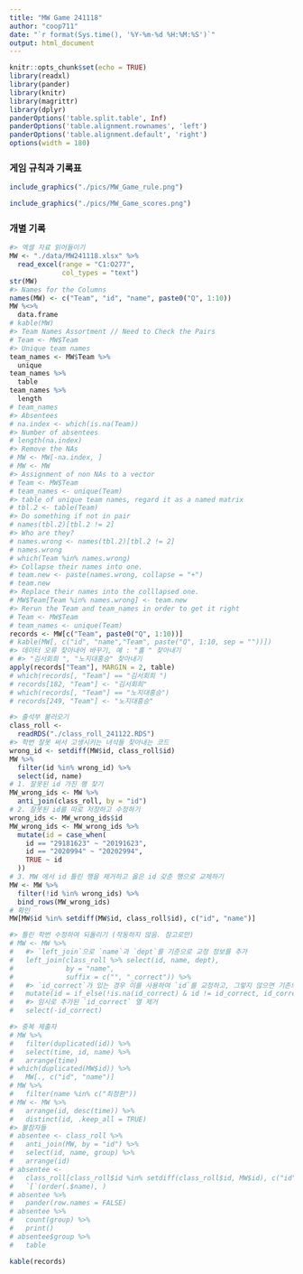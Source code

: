 ```yaml
---
title: "MW Game 241118"
author: "coop711"
date: "`r format(Sys.time(), '%Y-%m-%d %H:%M:%S')`"
output: html_document
---
```


```r
knitr::opts_chunk$set(echo = TRUE)
library(readxl)
library(pander)
library(knitr)
library(magrittr)
library(dplyr)
panderOptions('table.split.table', Inf)
panderOptions('table.alignment.rownames', 'left')
panderOptions('table.alignment.default', 'right')
options(width = 180)
```

### 게임 규칙과 기록표

```r
include_graphics("./pics/MW_Game_rule.png")
```

```r
include_graphics("./pics/MW_Game_scores.png")
```

### 개별 기록

```r
#> 엑셀 자료 읽어들이기
MW <- "./data/MW241118.xlsx" %>%
  read_excel(range = "C1:O277",
             col_types = "text")
str(MW)
#> Names for the Columns
names(MW) <- c("Team", "id", "name", paste0("Q", 1:10)) 
MW %<>% 
  data.frame
# kable(MW)
#> Team Names Assortment // Need to Check the Pairs
# Team <- MW$Team 
#> Unique team names
team_names <- MW$Team %>%
  unique 
team_names %>%
  table
team_names %>%
  length
# team_names
#> Absentees
# na.index <- which(is.na(Team)) 
#> Number of absentees
# length(na.index) 
#> Remove the NAs
# MW <- MW[-na.index, ] 
# MW <- MW
#> Assignment of non NAs to a vector
# Team <- MW$Team 
# team_names <- unique(Team)
#> table of unique team names, regard it as a named matrix
# tbl.2 <- table(Team) 
#> Do something if not in pair
# names(tbl.2)[tbl.2 != 2] 
#> Who are they?
# names.wrong <- names(tbl.2)[tbl.2 != 2]
# names.wrong
# which(Team %in% names.wrong)
#> Collapse their names into one. 
# team.new <- paste(names.wrong, collapse = "+") 
# team.new
#> Replace their names into the colllapsed one.
# MW$Team[Team %in% names.wrong] <- team.new 
#> Rerun the Team and team_names in order to get it right
# Team <- MW$Team 
# team_names <- unique(Team)
records <- MW[c("Team", paste0("Q", 1:10))]
# kable(MW[, c("id", "name","Team", paste("Q", 1:10, sep = ""))])
#> 데이터 오류 찾아내어 바꾸기, 예 : "홀 " 찾아내기
# #> "김서회희 ", "노지대홍승" 찾아내기
apply(records["Team"], MARGIN = 2, table)
# which(records[, "Team"] == "김서회희 ")
# records[182, "Team"] <- "김서회희"
# which(records[, "Team"] == "노지대홍승")
# records[249, "Team"] <- "노지대흥승"
```

```r
#> 출석부 불러오기
class_roll <- 
  readRDS("./class_roll_241122.RDS")
#> 학번 잘못 써서 고생시키는 녀석들 찾아내는 코드
wrong_id <- setdiff(MW$id, class_roll$id)
MW %>%
  filter(id %in% wrong_id) %>%
  select(id, name)
# 1. 잘못된 id 가진 행 찾기
MW_wrong_ids <- MW %>%
  anti_join(class_roll, by = "id") 
# 2. 잘못된 id를 따로 저장하고 수정하기
wrong_ids <- MW_wrong_ids$id
MW_wrong_ids <- MW_wrong_ids %>%
  mutate(id = case_when(
    id == "29181623" ~ "20191623",
    id == "2020994" ~ "20202994",
    TRUE ~ id
  ))
# 3. MW 에서 id 틀린 행을 제거하고 옳은 id 갖춘 행으로 교체하기
MW <- MW %>%
  filter(!id %in% wrong_ids) %>%
  bind_rows(MW_wrong_ids)
# 확인 
MW[MW$id %in% setdiff(MW$id, class_roll$id), c("id", "name")]

#> 틀린 학번 수정하여 되돌리기 (작동하지 않음. 참고로만)
# MW <- MW %>%
#   #> `left_join`으로 `name`과 `dept`를 기준으로 교정 정보를 추가
#   left_join(class_roll %>% select(id, name, dept), 
#             by = "name", 
#             suffix = c("", "_correct")) %>%
#   #> `id_correct`가 있는 경우 이를 사용하여 `id`를 교정하고, 그렇지 않으면 기존의 `id`를 유지
#   mutate(id = if_else(!is.na(id_correct) & id != id_correct, id_correct, id)) %>%
#   #> 임시로 추가된 `id_correct` 열 제거
#   select(-id_correct)

#> 중복 제출자
# MW %>%
#   filter(duplicated(id)) %>%
#   select(time, id, name) %>%
#   arrange(time)
# which(duplicated(MW$id)) %>%
#   MW[., c("id", "name")]
# MW %>%
#   filter(name %in% c("최정환"))
# MW <- MW %>% 
#   arrange(id, desc(time)) %>%
#   distinct(id, .keep_all = TRUE)
#> 불참자들
# absentee <- class_roll %>%
#   anti_join(MW, by = "id") %>%
#   select(id, name, group) %>%
#   arrange(id)
# absentee <- 
#   class_roll[class_roll$id %in% setdiff(class_roll$id, MW$id), c("id", "name", "group")] %>%
#   `[`(order(.$name), ) 
# absentee %>%
#   pander(row.names = FALSE) 
# absentee %>%
#   count(group) %>%
#   print()
# absentee$group %>%
#   table
```


```r
kable(records)
```

<P style = "page-break-before:always">

<!--
### 팀별 기록

```r
#> Define the rule of scores of the game through an anonymous function with switch
score <- function(x) {
  switch(x,
         "홀홀" = c(-3, -3),
         "홀짝" = c(6, -6),
         "짝홀" = c(-6, 6),
         "짝짝" = c(3, 3))
  }
#> Collapse the results of each trial of the game, 예시
sample_coll <- sapply(records[records$Team == records$Team[1], -1], paste, collapse = "") 
#> Score reassignment sample for Team == Team[1] 
# sapply(sample_coll, score) 
#> Inintialize 
records_coll <- NULL 
#> Outcome of each trial of the game collapsed
for(x in team_names) {
  records_coll <- rbind(records_coll, 
                        sapply(records[records$Team == x, -1], 
                               paste, collapse = ""))
  }
# records_coll
#> row.names added
rownames(records_coll) <- team_names 
kable(records_coll)
```

<P style = "page-break-always">

### 게임 규칙에 따른 점수

```r
#> Score for each trial of the game 
score_coll <- NULL 
for(x in team_names) {
  score_coll <- rbind(score_coll, 
                      sapply(records_coll[rownames(records_coll) == x, ], 
                             score))
  }
# kable(score_coll)
#> Repeat team names for each palyers
rownames(score_coll) <- rep(rownames(records_coll), each = 2) 
kable(score_coll)
```


<P style = "page-break-before:always">

### 게임 규칙에 따른 점수와 합계

```r
# id.name <- NULL ## ID and Names for each team and compute the final total scores
# for(x in team_names) {
# id.name <- rbind(id.name, MW[Team == x, c("id", "name")])
# }
# result_df <- data.frame(id.name, Team = rownames(score_coll), score_coll)
# result_df$sum <- rowSums(result_df[, 4:13])
# names(result_df) <- c("학번", "이름", 팀", paste(1:10, "회차", sep = ""), "총점")
#> ID only version
id_team <- NULL 
for(x in team_names) {
  id_team <- c(id_team, MW[MW$Team == x, "id"])
  }
## row.names = NULL needed to deal with score.roll
result_df <- data.frame(id_team, 
                        Team = rownames(score_coll), 
                        score_coll, 
                        stringsAsFactors = FALSE,
                        row.names = NULL) 
result_df$sum <- rowSums(result_df[, 3:12])
names(result_df) <- c("학번", "팀", paste0(1:10, "회차"), "총점")
#> 팀 점수 계산
team_scores <- tapply(result_df$"총점", result_df$"팀", sum)
team_scores_diff <- tapply(result_df$"총점", result_df$"팀", diff) %>%
  abs
#> 협동이 잘 이루어진 팀과 그러지 못한 팀 파악, named vector가 names attribute를 어떻게 내려보내는지 유의.
best_names <- names(which(team_scores == 60))
good_names <- names(which(team_scores >= 48 & team_scores < 60))
worst_names <- names(which(team_scores <= -30 | team_scores_diff > 60))
kable(result_df[-1])
# df <- data.frame("참여한 팀" = nrow(result_df) / 2)
# colnames(df) <- gsub("\\.", " ", colnames(df))
# pander(df)
# pander(setNames(data.frame(nrow(result_df) / 2), "참여한 팀"))
pander(data.frame("참여한 팀" = nrow(result_df) / 2, check.names = FALSE))
```

###  협동이 매우 잘된 팀

```r
#> Best team scores
kable(result_df[result_df$"팀" %in% best_names, -1], row.names = FALSE) 
pander(data.frame("협동이 매우 잘된 팀" = sum(result_df$"팀" %in% best_names) / 2, check.names = FALSE))
```

### 협동이 비교적 잘된 팀 (팀점수 48점 이상)

```r
#> Team scores higher than 48
kable(result_df[result_df$"팀" %in% good_names, -1], row.names = FALSE) 
pander(data.frame("협동이 비교적 잘된 팀(팀 점수 48이상)" = sum(result_df$"팀" %in% good_names) / 2, check.names = FALSE))
```

### 협동이 잘 안되는 팀 (팀 점수 -30점 이하거나 팀원 간 점수 차이 60점 이상)

```r
#> Worst team scores
kable(result_df[result_df$"팀" %in% worst_names, -1], row.names = FALSE) 
pander(data.frame("협동이 잘 안되는 팀(팀 점수 -30이하 또는 팀원 간 점수 차이 60이상)" = sum(result_df$"팀" %in% worst_names) / 2, check.names = FALSE))
```
-->

<!--
### Save and Exit

```r
names(result_df) <- c("id", "Team", paste0(1:10, "회차"), "Total")
saveRDS(result_df, file = "./MW241118.RDS")
save.image("./MW.RDada")
```
-->
